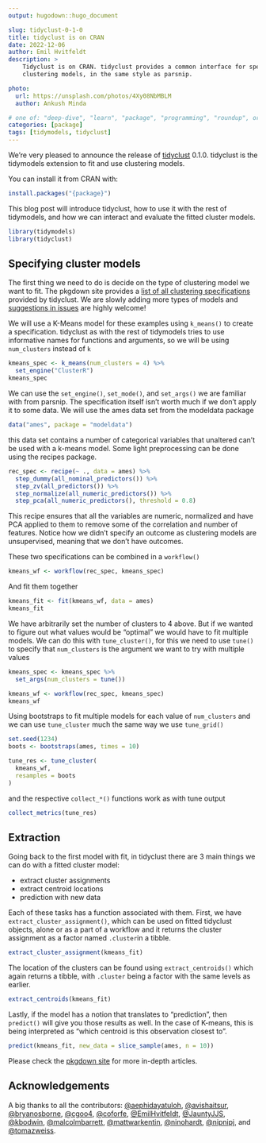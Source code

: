 ```yaml
---
output: hugodown::hugo_document

slug: tidyclust-0-1-0
title: tidyclust is on CRAN
date: 2022-12-06
author: Emil Hvitfeldt
description: >
    Tidyclust is on CRAN. tidyclust provides a common interface for specifying 
    clustering models, in the same style as parsnip.

photo:
  url: https://unsplash.com/photos/4Xy08NbMBLM
  author: Ankush Minda

# one of: "deep-dive", "learn", "package", "programming", "roundup", or "other"
categories: [package] 
tags: [tidymodels, tidyclust]
---
```


<!--
TODO:
* [X] Look over / edit the post's title in the yaml
* [X] Edit (or delete) the description; note this appears in the Twitter card
* [X] Pick category and tags (see existing with `hugodown::tidy_show_meta()`)
* [X] Find photo & update yaml metadata
* [X] Create `thumbnail-sq.jpg`; height and width should be equal
* [X] Create `thumbnail-wd.jpg`; width should be >5x height
* [X] `hugodown::use_tidy_thumbnails()`
* [X] Add intro sentence, e.g. the standard tagline for the package
* [X] `usethis::use_tidy_thanks()`
-->

We're very pleased to announce the release of [tidyclust](https://tidyclust.tidymodels.org/) 0.1.0. tidyclust is the tidymodels extension to fit and use clustering models.

You can install it from CRAN with:

```r
install.packages("{package}")
```

This blog post will introduce tidyclust, how to use it with the rest of tidymodels, and how we can interact and evaluate the fitted cluster models.

```r
library(tidymodels)
library(tidyclust)
```

## Specifying cluster models

The first thing we need to do is decide on the type of clustering model we want to fit. The pkgdown site provides a [list of all clustering specifications](https://tidyclust.tidymodels.org/reference/index.html#specifications) provided by tidyclust. We are slowly adding more types of models and [suggestions in issues](https://github.com/tidymodels/tidyclust/issues) are highly welcome!

We will use a K-Means model for these examples using `k_means()` to create a specification. tidyclust as with the rest of tidymodels tries to use informative names for functions and arguments, so we will be using `num_clusters` instead of `k`

```r
kmeans_spec <- k_means(num_clusters = 4) %>%
  set_engine("ClusterR")
kmeans_spec
```

We can use the `set_engine()`, `set_mode()`, and `set_args()` we are familiar with from parsnip. The specification itself isn't worth much if we don't apply it to some data. We will use the ames data set from the modeldata package

```r
data("ames", package = "modeldata")
```

this data set contains a number of categorical variables that unaltered can't be used with a k-means model. Some light preprocessing can be done using the recipes package.

```r
rec_spec <- recipe(~ ., data = ames) %>%
  step_dummy(all_nominal_predictors()) %>%
  step_zv(all_predictors()) %>%
  step_normalize(all_numeric_predictors()) %>%
  step_pca(all_numeric_predictors(), threshold = 0.8)
```

This recipe ensures that all the variables are numeric, normalized and have PCA applied to them to remove some of the correlation and number of features. Notice how we didn't specify an outcome as clustering models are unsupervised, meaning that we don't have outcomes.

These two specifications can be combined in a `workflow()` 

```r
kmeans_wf <- workflow(rec_spec, kmeans_spec)
```

And fit them together

```r
kmeans_fit <- fit(kmeans_wf, data = ames)
kmeans_fit
```

We have arbitrarily set the number of clusters to 4 above. But if we wanted to figure out what values would be "optimal" we would have to fit multiple models. We can do this with `tune_cluster()`, for this we need to use `tune()` to specify that `num_clusters` is the argument we want to try with multiple values

```r
kmeans_spec <- kmeans_spec %>% 
  set_args(num_clusters = tune())

kmeans_wf <- workflow(rec_spec, kmeans_spec)
kmeans_wf
```

Using bootstraps to fit multiple models for each value of `num_clusters` and we can use `tune_cluster` much the same way we use `tune_grid()`

```r
set.seed(1234)
boots <- bootstraps(ames, times = 10)

tune_res <- tune_cluster(
  kmeans_wf,
  resamples = boots
)
```

and the respective `collect_*()` functions work as with tune output

```r
collect_metrics(tune_res)
```

## Extraction

Going back to the first model with fit, in tidyclust there are 3 main things we can do with a fitted cluster model:

- extract cluster assignments
- extract centroid locations
- prediction with new data

Each of these tasks has a function associated with them. First, we have `extract_cluster_assignment()`, which can be used on fitted tidyclust objects, alone or as a part of a workflow and it returns the cluster assignment as a factor named `.cluster`in a tibble.

```r
extract_cluster_assignment(kmeans_fit)
```

The location of the clusters can be found using `extract_centroids()` which again returns a tibble, with `.cluster` being a factor with the same levels as earlier.

```r
extract_centroids(kmeans_fit)
```

Lastly, if the model has a notion that translates to "prediction", then `predict()` will give you those results as well. In the case of K-means, this is being interpreted as "which centroid is this observation closest to".

```r
predict(kmeans_fit, new_data = slice_sample(ames, n = 10))
```

Please check the [pkgdown site](https://tidyclust.tidymodels.org/) for more in-depth articles.

## Acknowledgements

A big thanks to all the contributors: [&#x0040;aephidayatuloh](https://github.com/aephidayatuloh), [&#x0040;avishaitsur](https://github.com/avishaitsur), [&#x0040;bryanosborne](https://github.com/bryanosborne), [&#x0040;cgoo4](https://github.com/cgoo4), [&#x0040;coforfe](https://github.com/coforfe), [&#x0040;EmilHvitfeldt](https://github.com/EmilHvitfeldt), [&#x0040;JauntyJJS](https://github.com/JauntyJJS), [&#x0040;kbodwin](https://github.com/kbodwin), [&#x0040;malcolmbarrett](https://github.com/malcolmbarrett), [&#x0040;mattwarkentin](https://github.com/mattwarkentin), [&#x0040;ninohardt](https://github.com/ninohardt), [&#x0040;nipnipj](https://github.com/nipnipj), and [&#x0040;tomazweiss](https://github.com/tomazweiss).
